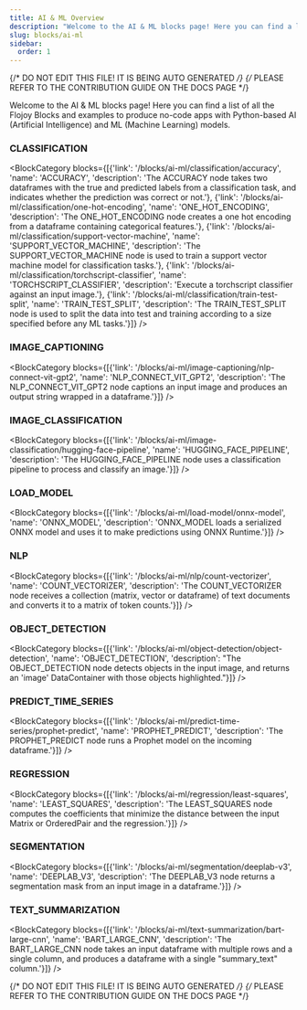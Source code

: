 ```yaml
---
title: AI & ML Overview
description: "Welcome to the AI & ML blocks page! Here you can find a list of all the Flojoy Blocks and examples to produce no-code apps with Python-based AI (Artificial Intelligence) and ML (Machine Learning) models."
slug: blocks/ai-ml
sidebar:
  order: 1
---
```


{/* DO NOT EDIT THIS FILE! IT IS BEING AUTO GENERATED */}
{/* PLEASE REFER TO THE CONTRIBUTION GUIDE ON THE DOCS PAGE */}


Welcome to the AI & ML blocks page! Here you can find a list of all the Flojoy Blocks and examples to produce no-code apps with Python-based AI (Artificial Intelligence) and ML (Machine Learning) models.

### CLASSIFICATION
<BlockCategory blocks={[{'link': '/blocks/ai-ml/classification/accuracy', 'name': 'ACCURACY', 'description': 'The ACCURACY node takes two dataframes with the true and predicted labels from a classification task, and indicates whether the prediction was correct or not.'}, {'link': '/blocks/ai-ml/classification/one-hot-encoding', 'name': 'ONE_HOT_ENCODING', 'description': 'The ONE_HOT_ENCODING node creates a one hot encoding from a dataframe containing categorical features.'}, {'link': '/blocks/ai-ml/classification/support-vector-machine', 'name': 'SUPPORT_VECTOR_MACHINE', 'description': 'The SUPPORT_VECTOR_MACHINE node is used to train a support vector machine model for classification tasks.'}, {'link': '/blocks/ai-ml/classification/torchscript-classifier', 'name': 'TORCHSCRIPT_CLASSIFIER', 'description': 'Execute a torchscript classifier against an input image.'}, {'link': '/blocks/ai-ml/classification/train-test-split', 'name': 'TRAIN_TEST_SPLIT', 'description': 'The TRAIN_TEST_SPLIT node is used to split the data into test and training according to a size specified before any ML tasks.'}]} />

### IMAGE_CAPTIONING
<BlockCategory blocks={[{'link': '/blocks/ai-ml/image-captioning/nlp-connect-vit-gpt2', 'name': 'NLP_CONNECT_VIT_GPT2', 'description': 'The NLP_CONNECT_VIT_GPT2 node captions an input image and produces an output string wrapped in a dataframe.'}]} />

### IMAGE_CLASSIFICATION
<BlockCategory blocks={[{'link': '/blocks/ai-ml/image-classification/hugging-face-pipeline', 'name': 'HUGGING_FACE_PIPELINE', 'description': 'The HUGGING_FACE_PIPELINE node uses a classification pipeline to process and classify an image.'}]} />

### LOAD_MODEL
<BlockCategory blocks={[{'link': '/blocks/ai-ml/load-model/onnx-model', 'name': 'ONNX_MODEL', 'description': 'ONNX_MODEL loads a serialized ONNX model and uses it to make predictions using ONNX Runtime.'}]} />

### NLP
<BlockCategory blocks={[{'link': '/blocks/ai-ml/nlp/count-vectorizer', 'name': 'COUNT_VECTORIZER', 'description': 'The COUNT_VECTORIZER node receives a collection (matrix, vector or dataframe) of text documents and converts it to a matrix of token counts.'}]} />

### OBJECT_DETECTION
<BlockCategory blocks={[{'link': '/blocks/ai-ml/object-detection/object-detection', 'name': 'OBJECT_DETECTION', 'description': "The OBJECT_DETECTION node detects objects in the input image, and returns an 'image' DataContainer with those objects highlighted."}]} />

### PREDICT_TIME_SERIES
<BlockCategory blocks={[{'link': '/blocks/ai-ml/predict-time-series/prophet-predict', 'name': 'PROPHET_PREDICT', 'description': 'The PROPHET_PREDICT node runs a Prophet model on the incoming dataframe.'}]} />

### REGRESSION
<BlockCategory blocks={[{'link': '/blocks/ai-ml/regression/least-squares', 'name': 'LEAST_SQUARES', 'description': 'The LEAST_SQUARES node computes the coefficients that minimize the distance between the input Matrix or OrderedPair and the regression.'}]} />

### SEGMENTATION
<BlockCategory blocks={[{'link': '/blocks/ai-ml/segmentation/deeplab-v3', 'name': 'DEEPLAB_V3', 'description': 'The DEEPLAB_V3 node returns a segmentation mask from an input image in a dataframe.'}]} />

### TEXT_SUMMARIZATION
<BlockCategory blocks={[{'link': '/blocks/ai-ml/text-summarization/bart-large-cnn', 'name': 'BART_LARGE_CNN', 'description': 'The BART_LARGE_CNN node takes an input dataframe with multiple rows and a single column, and produces a dataframe with a single "summary_text" column.'}]} />

{/* DO NOT EDIT THIS FILE! IT IS BEING AUTO GENERATED */}
{/* PLEASE REFER TO THE CONTRIBUTION GUIDE ON THE DOCS PAGE */}
